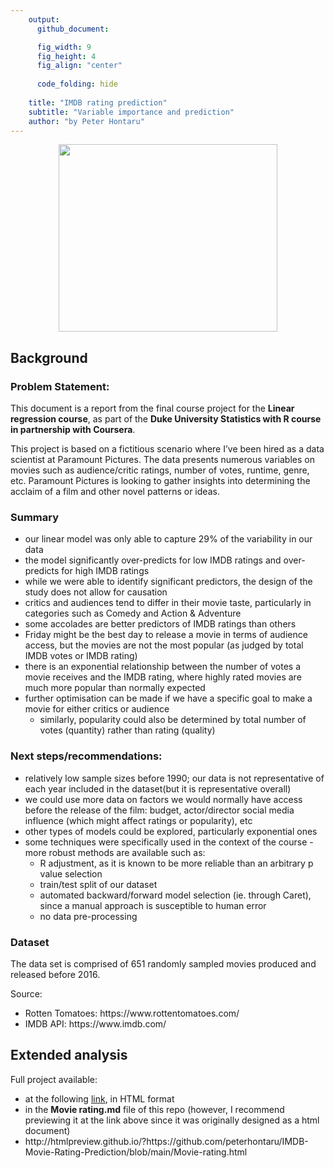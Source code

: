 ```yaml
---
    output:
      github_document:

      fig_width: 9
      fig_height: 4
      fig_align: "center"
    
      code_folding: hide
      
    title: "IMDB rating prediction"
    subtitle: "Variable importance and prediction"
    author: "by Peter Hontaru"
---
```


<div style="text-align:center"> <img src="figures/dukesquare_blue.jpg" width="350" height="300"></div>

## Background

### Problem Statement:

This document is a report from the final course project for the **Linear regression course**, as part of the **Duke University Statistics with R course in partnership with Coursera**. 

This project is based on a fictitious scenario where I’ve been hired as a data scientist at Paramount  Pictures. The data presents numerous variables on movies such as audience/critic ratings, number of votes, runtime, genre, etc. Paramount Pictures is looking to gather insights into determining the acclaim of a film and other novel patterns or ideas.

### Summary

- our linear model was only able to capture 29% of the variability in our data
- the model significantly over-predicts for low IMDB ratings and over-predicts for high IMDB ratings
- while we were able to identify significant predictors, the design of the study does not allow for causation
- critics and audiences tend to differ in their movie taste, particularly in categories such as Comedy and Action & Adventure
- some accolades are better predictors of IMDB ratings than others
- Friday might be the best day to release a movie in terms of audience access, but the movies are not the most popular (as judged by total IMDB votes or IMDB rating)
- there is an exponential relationship between the number of votes a movie receives and the IMDB rating, where highly rated movies are much more popular than normally expected
- further optimisation can be made if we have a specific goal to make a movie for either critics or audience
  - similarly, popularity could also be determined by total number of votes (quantity) rather than rating (quality)

### Next steps/recommendations:

- relatively low sample sizes before 1990; our data is not representative of each year included in the dataset(but it is representative overall)
- we could use more data on factors we would normally have access before the release of the film: budget, actor/director social media influence (which might affect ratings or popularity), etc
- other types of models could be explored, particularly exponential ones
- some techniques were specifically used in the context of the course - more robust methods are available such as:
  - R adjustment, as it is known to be more reliable than an arbitrary p value selection
  - train/test split of our dataset
  - automated backward/forward model selection (ie. through Caret), since a manual approach is susceptible to human error
  - no data pre-processing

### Dataset

The data set is comprised of 651 randomly sampled movies produced and released before 2016.

Source: 

- Rotten Tomatoes: https://www.rottentomatoes.com/
- IMDB API: https://www.imdb.com/

## Extended analysis

Full project available:

* at the following [link](http://htmlpreview.github.io/?https://github.com/peterhontaru/IMDB-Movie-Rating-Prediction/blob/main/Movie-rating.html), in HTML format
* in the **Movie rating.md** file of this repo (however, I recommend previewing it at the link above since it was originally designed as a html document)
* http://htmlpreview.github.io/?https://github.com/peterhontaru/IMDB-Movie-Rating-Prediction/blob/main/Movie-rating.html